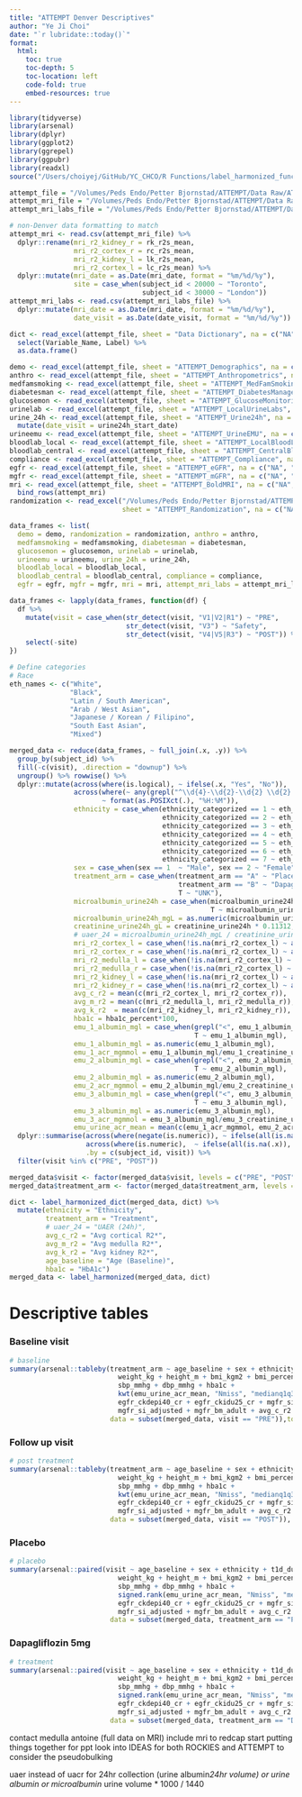 ```yaml
---
title: "ATTEMPT Denver Descriptives"
author: "Ye Ji Choi"
date: "`r lubridate::today()`"
format: 
  html:
    toc: true
    toc-depth: 5
    toc-location: left
    code-fold: true
    embed-resources: true
---
```


```r
library(tidyverse)
library(arsenal)
library(dplyr)
library(ggplot2)
library(ggrepel)
library(ggpubr)
library(readxl)
source("/Users/choiyej/GitHub/YC_CHCO/R Functions/label_harmonized_function.R")
```

```r
attempt_file = "/Volumes/Peds Endo/Petter Bjornstad/ATTEMPT/Data Raw/ATTEMPT_AnalyticalDatasets_Denver.xlsx"
attempt_mri_file = "/Volumes/Peds Endo/Petter Bjornstad/ATTEMPT/Data Raw/ATTEMPT_MRI_SK_LHSC_TorontoLondon.csv"
attempt_mri_labs_file = "/Volumes/Peds Endo/Petter Bjornstad/ATTEMPT/Data Raw/ATTEMPT_MRI_HCT_SBP_TorontoLondon.csv"

# non-Denver data formatting to match
attempt_mri <- read.csv(attempt_mri_file) %>%
  dplyr::rename(mri_r2_kidney_r = rk_r2s_mean,
                mri_r2_cortex_r = rc_r2s_mean,
                mri_r2_kidney_l = lk_r2s_mean,
                mri_r2_cortex_l = lc_r2s_mean) %>%
  dplyr::mutate(mri_date = as.Date(mri_date, format = "%m/%d/%y"),
                site = case_when(subject_id < 20000 ~ "Toronto",
                                 subject_id < 30000 ~ "London"))
attempt_mri_labs <- read.csv(attempt_mri_labs_file) %>%
  dplyr::mutate(mri_date = as.Date(mri_date, format = "%m/%d/%y"),
                date_visit = as.Date(date_visit, format = "%m/%d/%y"))

dict <- read_excel(attempt_file, sheet = "Data Dictionary", na = c("NA", "")) %>%
  select(Variable_Name, Label) %>%
  as.data.frame() 

demo <- read_excel(attempt_file, sheet = "ATTEMPT_Demographics", na = c("NA", ""))
anthro <- read_excel(attempt_file, sheet = "ATTEMPT_Anthropometrics", na = c("NA", ""))
medfamsmoking <- read_excel(attempt_file, sheet = "ATTEMPT_MedFamSmokingHx", na = c("NA", ""))
diabetesman <- read_excel(attempt_file, sheet = "ATTEMPT_DiabetesManagement", na = c("NA", ""))
glucosemon <- read_excel(attempt_file, sheet = "ATTEMPT_GlucoseMonitoring", na = c("NA", ""))
urinelab <- read_excel(attempt_file, sheet = "ATTEMPT_LocalUrineLabs", na = c("NA", ""))
urine_24h <- read_excel(attempt_file, sheet = "ATTEMPT_Urine24h", na = c("NA", "")) %>%
  mutate(date_visit = urine24h_start_date)
urineemu <- read_excel(attempt_file, sheet = "ATTEMPT_UrineEMU", na = c("NA", ""))
bloodlab_local <- read_excel(attempt_file, sheet = "ATTEMPT_LocalBloodLabs", na = c("NA", ""))
bloodlab_central <- read_excel(attempt_file, sheet = "ATTEMPT_CentralBloodLabs", na = c("NA", ""))
compliance <- read_excel(attempt_file, sheet = "ATTEMPT_Compliance", na = c("NA", ""))
egfr <- read_excel(attempt_file, sheet = "ATTEMPT_eGFR", na = c("NA", ""))
mgfr <- read_excel(attempt_file, sheet = "ATTEMPT_mGFR", na = c("NA", ""))
mri <- read_excel(attempt_file, sheet = "ATTEMPT_BoldMRI", na = c("NA", "")) %>%
  bind_rows(attempt_mri)
randomization <- read_excel("/Volumes/Peds Endo/Petter Bjornstad/ATTEMPT/Data Raw/ATTEMPT_Randomization_Denver.xlsx",
                            sheet = "ATTEMPT_Randomization", na = c("NA", ""))

data_frames <- list(
  demo = demo, randomization = randomization, anthro = anthro, 
  medfamsmoking = medfamsmoking, diabetesman = diabetesman, 
  glucosemon = glucosemon, urinelab = urinelab, 
  urineemu = urineemu, urine_24h = urine_24h, 
  bloodlab_local = bloodlab_local, 
  bloodlab_central = bloodlab_central, compliance = compliance, 
  egfr = egfr, mgfr = mgfr, mri = mri, attempt_mri_labs = attempt_mri_labs)

data_frames <- lapply(data_frames, function(df) {
  df %>%
    mutate(visit = case_when(str_detect(visit, "V1|V2|R1") ~ "PRE",
                             str_detect(visit, "V3") ~ "Safety",
                             str_detect(visit, "V4|V5|R3") ~ "POST")) %>%
    select(-site)
})
```

```r
# Define categories
# Race
eth_names <- c("White",
               "Black",
               "Latin / South American",
               "Arab / West Asian",
               "Japanese / Korean / Filipino",
               "South East Asian",
               "Mixed")

merged_data <- reduce(data_frames, ~ full_join(.x, .y)) %>%
  group_by(subject_id) %>%
  fill(-c(visit), .direction = "downup") %>%
  ungroup() %>% rowwise() %>%
  dplyr::mutate(across(where(is.logical), ~ ifelse(.x, "Yes", "No")),
                across(where(~ any(grepl("^\\d{4}-\\d{2}-\\d{2} \\d{2}:\\d{2}:\\d{2}$", .))), 
                       ~ format(as.POSIXct(.), "%H:%M")),
                ethnicity = case_when(ethnicity_categorized == 1 ~ eth_names[1], 
                                      ethnicity_categorized == 2 ~ eth_names[2],
                                      ethnicity_categorized == 3 ~ eth_names[3], 
                                      ethnicity_categorized == 4 ~ eth_names[4], 
                                      ethnicity_categorized == 5 ~ eth_names[5], 
                                      ethnicity_categorized == 6 ~ eth_names[6], 
                                      ethnicity_categorized == 7 ~ eth_names[7]),
                sex = case_when(sex == 1  ~ "Male", sex == 2 ~ "Female"),
                treatment_arm = case_when(treatment_arm == "A" ~ "Placebo",
                                          treatment_arm == "B" ~ "Dapagliflozin 5mg",
                                          T ~ "UNK"),
                microalbumin_urine24h = case_when(microalbumin_urine24h == "< 5"  ~ "2.5",
                                                  T ~ microalbumin_urine24h),
                microalbumin_urine24h_mgL = as.numeric(microalbumin_urine24h) * 1000,
                creatinine_urine24h_gL = creatinine_urine24h * 0.11312,
                # uaer_24 = microalbumin_urine24h_mgL / creatinine_urine24h_gL,
                mri_r2_cortex_l = case_when(!is.na(mri_r2_cortex_l) ~ as.numeric(mri_r2_cortex_l)),
                mri_r2_cortex_r = case_when(!is.na(mri_r2_cortex_l) ~ as.numeric(mri_r2_cortex_r)),
                mri_r2_medulla_l = case_when(!is.na(mri_r2_cortex_l) ~ as.numeric(mri_r2_medulla_l)),
                mri_r2_medulla_r = case_when(!is.na(mri_r2_cortex_l) ~ as.numeric(mri_r2_medulla_r)),
                mri_r2_kidney_l = case_when(!is.na(mri_r2_cortex_l) ~ as.numeric(mri_r2_kidney_l)),
                mri_r2_kidney_r = case_when(!is.na(mri_r2_cortex_l) ~ as.numeric(mri_r2_kidney_r)),
                avg_c_r2 = mean(c(mri_r2_cortex_l, mri_r2_cortex_r)),
                avg_m_r2 = mean(c(mri_r2_medulla_l, mri_r2_medulla_r)),
                avg_k_r2  = mean(c(mri_r2_kidney_l, mri_r2_kidney_r)),
                hba1c = hba1c_percent*100,
                emu_1_albumin_mgl = case_when(grepl("<", emu_1_albumin_mgl) ~ "2.5",
                                              T ~ emu_1_albumin_mgl),
                emu_1_albumin_mgl = as.numeric(emu_1_albumin_mgl), 
                emu_1_acr_mgmmol = emu_1_albumin_mgl/emu_1_creatinine_umoll*1000,
                emu_2_albumin_mgl = case_when(grepl("<", emu_2_albumin_mgl) ~ "2.5",
                                              T ~ emu_2_albumin_mgl),
                emu_2_albumin_mgl = as.numeric(emu_2_albumin_mgl), 
                emu_2_acr_mgmmol = emu_2_albumin_mgl/emu_2_creatinine_umoll*1000,
                emu_3_albumin_mgl = case_when(grepl("<", emu_3_albumin_mgl) ~ "2.5",
                                              T ~ emu_3_albumin_mgl),
                emu_3_albumin_mgl = as.numeric(emu_3_albumin_mgl), 
                emu_3_acr_mgmmol = emu_3_albumin_mgl/emu_3_creatinine_umoll*1000,
                emu_urine_acr_mean = mean(c(emu_1_acr_mgmmol, emu_2_acr_mgmmol, emu_3_acr_mgmmol))) %>% ungroup() %>%
  dplyr::summarise(across(where(negate(is.numeric)), ~ ifelse(all(is.na(.x)), NA, last(na.omit(.x)))),
                   across(where(is.numeric),  ~ ifelse(all(is.na(.x)), NA_real_, mean(.x, na.rm = TRUE))),
                   .by = c(subject_id, visit)) %>%
  filter(visit %in% c("PRE", "POST"))

merged_data$visit <- factor(merged_data$visit, levels = c("PRE", "POST"))
merged_data$treatment_arm <- factor(merged_data$treatment_arm, levels = c("Placebo", "Dapagliflozin 5mg", "UNK"))

dict <- label_harmonized_dict(merged_data, dict) %>%
  mutate(ethnicity = "Ethnicity",
         treatment_arm = "Treatment",
         # uaer_24 = "UAER (24h)",
         avg_c_r2 = "Avg cortical R2*",
         avg_m_r2 = "Avg medulla R2*",
         avg_k_r2 = "Avg kidney R2*",
         age_baseline = "Age (Baseline)",
         hba1c = "HbA1c")
merged_data <- label_harmonized(merged_data, dict)
```

# Descriptive tables

### Baseline visit
```r
# baseline
summary(arsenal::tableby(treatment_arm ~ age_baseline + sex + ethnicity + t1d_duration +
                           weight_kg + height_m + bmi_kgm2 + bmi_percentile + 
                           sbp_mmhg	+ dbp_mmhg + hba1c + 
                           kwt(emu_urine_acr_mean, "Nmiss", "medianq1q3", "range") + 
                           egfr_ckdepi40_cr + egfr_ckidu25_cr + mgfr_si + 
                           mgfr_si_adjusted + mgfr_bm_adult + avg_c_r2 + avg_m_r2 + avg_k_r2,  
                         data = subset(merged_data, visit == "PRE")),total = F)
```

### Follow up visit
```r
# post treatment
summary(arsenal::tableby(treatment_arm ~ age_baseline + sex + ethnicity + t1d_duration +
                           weight_kg + height_m + bmi_kgm2 + bmi_percentile + 
                           sbp_mmhg	+ dbp_mmhg + hba1c + 
                           kwt(emu_urine_acr_mean, "Nmiss", "medianq1q3", "range") + 
                           egfr_ckdepi40_cr + egfr_ckidu25_cr + mgfr_si + 
                           mgfr_si_adjusted + mgfr_bm_adult + avg_c_r2 + avg_m_r2 + avg_k_r2,  
                         data = subset(merged_data, visit == "POST")), total = F)
```

### Placebo
```r
# placebo
summary(arsenal::paired(visit ~ age_baseline + sex + ethnicity + t1d_duration +
                           weight_kg + height_m + bmi_kgm2 + bmi_percentile + 
                           sbp_mmhg	+ dbp_mmhg + hba1c + 
                           signed.rank(emu_urine_acr_mean, "Nmiss", "medianq1q3", "range") + 
                           egfr_ckdepi40_cr + egfr_ckidu25_cr + mgfr_si + 
                           mgfr_si_adjusted + mgfr_bm_adult + avg_c_r2 + avg_m_r2 + avg_k_r2,  
                         data = subset(merged_data, treatment_arm == "Placebo"), id = subject_id), total = F)
```

### Dapagliflozin 5mg
```r
# treatment
summary(arsenal::paired(visit ~ age_baseline + sex + ethnicity + t1d_duration +
                           weight_kg + height_m + bmi_kgm2 + bmi_percentile + 
                           sbp_mmhg	+ dbp_mmhg + hba1c + 
                           signed.rank(emu_urine_acr_mean, "Nmiss", "medianq1q3", "range") + 
                           egfr_ckdepi40_cr + egfr_ckidu25_cr + mgfr_si + 
                           mgfr_si_adjusted + mgfr_bm_adult + avg_c_r2 + avg_m_r2 + avg_k_r2,  
                         data = subset(merged_data, treatment_arm == "Dapagliflozin 5mg"), id = subject_id), total = F)
```



contact medulla antoine (full data on MRI)
include mri to redcap
start putting things together for ppt
look into IDEAS for both ROCKIES and ATTEMPT to consider the pseudobulking

uaer instead of uacr for 24hr collection (urine albumin*24hr volume) 
  or urine albumin or microalbumin* urine volume * 1000 / 1440
